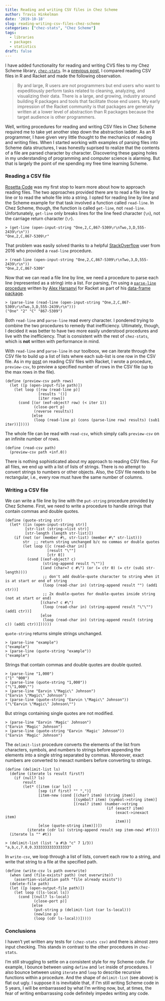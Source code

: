 ```yaml
---
title: Reading and writing CSV files in Chez Scheme
author: Travis Hinkelman
date: '2019-10-18'
slug: reading-writing-csv-files-chez-scheme
categories: ["chez-stats", "Chez Scheme"]
tags:
  - libraries
  - packages
  - statistics
draft: false
---
```


I have added functionality for reading and writing CVS files to my Chez Scheme library, [`chez-stats`](https://github.com/hinkelman/chez-stats). In a [previous post](/post/reading-csv-files-in-r-and-racket/), I compared reading CSV files in R and Racket and made the following observation.

> By and large, R users are not programmers but end users who want to expeditiously perform tasks related to cleaning, analyzing, and visualizing their data. There is a large, and growing, industry around building R packages and tools that facilitate those end users. My early impression of the Racket community is that packages are generally written at a lower level of abstraction than R packages because the target audience is other programmers.

Well, writing procedures for reading and writing CSV files in Chez Scheme required me to take yet another step down the abstraction ladder. As an R programmer, I have given very little thought to the mechanics of reading and writing files. When I started working with examples of parsing files into Scheme data structures, I was honestly suprised to realize that the contents of a file are parsed character by character. Discovering these gaping holes in my understanding of programming and computer science is alarming. But that is largely the point of me spending my free time learning Scheme. 

### Reading a CSV file

[Rosetta Code](http://rosettacode.org/wiki/Category:Programming_Tasks) was my first stop to learn more about how to approach reading files. The two approaches provided there are to read a file line by line or to read the whole file into a string. I opted for reading line by line and the Scheme example for that task involved a function called `read-line`. In Chez Scheme, though, the function is called `get-line`, not `read-line`. Unfortunately, `get-line` only breaks lines for the line feed character (`\n`), not the carriage return character (`\r`).

```
> (get-line (open-input-string "One,2,C,867-5309\r\nTwo,3,D,555-2439\r\n"))
"One,2,C,867-5309\r"
```

That problem was easily solved thanks to a helpful [StackOverflow](https://stackoverflow.com/questions/37858083/how-to-read-a-line-of-input-in-chez-scheme) user from 2016 who provided a `read-line` procedure.

```
> (read-line (open-input-string "One,2,C,867-5309\r\nTwo,3,D,555-2439\r\n"))
"One,2,C,867-5309"
```

Now that we can read a file line by line, we need a procedure to parse each line (represented as a string) into a list. For parsing, I'm using a [`parse-line` procedure](https://github.com/alex-hhh/data-frame/blob/master/private/csv.rkt) written by [Alex Harsanyi](https://alex-hhh.github.io/About.html) for Racket as part of his [data-frame package](https://docs.racket-lang.org/data-frame/index.html). 

```
> (parse-line (read-line (open-input-string "One,2,C,867-5309\r\nTwo,3,D,555-2439\r\n")))
("One" "2" "C" "867-5309")
```

Both `read-line` and `parse-line` read every character. I pondered trying to combine the two procedures to remedy that inefficiency. Ultimately, though, I decided it was better to have two more easily understood procedures and live with the inefficiency. That is consistent with the rest of `chez-stats`, which is **not** written with performance in mind.

With `read-line` and `parse-line` in our toolboox, we can iterate through the CSV file to build up a list of lists where each sub-list is one row in the CSV file. As in my [post](/post/reading-csv-files-in-r-and-racket/) on reading CSV files with Racket, I wrote a procedure, `preview-csv`, to preview a specified number of rows in the CSV file (up to the max rows in the file).

```
(define (preview-csv path rows)
  (let ([p (open-input-file path)])
    (let loop ([row (read-line p)]
               [results '()]
               [iter rows])
      (cond [(or (eof-object? row) (< iter 1))
             (close-port p)
             (reverse results)]
            [else
             (loop (read-line p) (cons (parse-line row) results) (sub1 iter))]))))
```

The whole file can be read with `read-csv`, which simply calls `preview-csv` on an infinite number of rows.

```
(define (read-csv path)
  (preview-csv path +inf.0))
```

There is nothing sophisticated about my approach to reading CSV files. For all files, we end up with a list of lists of strings. There is no attempt to convert strings to numbers or other objects. Also, the CSV file needs to be rectangular, i.e., every row must have the same number of columns. 

### Writing a CSV file

We can write a file line by line with the `put-string` procedure provided by Chez Scheme. First, we need to write a procedure to handle strings that contain commas and double quotes.

```
(define (quote-string str)
  (let* ([in (open-input-string str)]
         [str-list (string->list str)]
         [str-length (length str-list)])
    (if (not (or (member #\, str-list) (member #\" str-list)))
        str  ;; return string unchanged b/c no commas or double quotes
        (let loop ([c (read-char in)]
                   [result "\""]
                   [ctr 0])
          (cond [(eof-object? c)
                 (string-append result "\"")]
                [(and (char=? c #\") (or (= ctr 0) (= ctr (sub1 str-length))))
                 ;; don't add double-quote character to string when it is at start or end of string
                 (loop (read-char in) (string-append result "") (add1 ctr))]
                 ;; 2x double-quotes for double-quotes inside string (not at start or end)
                [(char=? c #\")
                 (loop (read-char in) (string-append result "\"\"") (add1 ctr))]
                [else
                 (loop (read-char in) (string-append result (string c)) (add1 ctr))])))))
```

`quote-string` returns simple strings unchanged.

```
> (parse-line "example")
("example")
> (parse-line (quote-string "example"))
("example")
```

Strings that contain commas and double quotes are double quoted.

```
> (parse-line "1,000")
("1" "000")
> (parse-line (quote-string "1,000"))
("\"1,000\"")
> (parse-line "Earvin \"Magic\" Johnson")
("Earvin \"Magic\" Johnson")
> (parse-line (quote-string "Earvin \"Magic\" Johnson"))
("\"Earvin \"Magic\" Johnson\"")
```

But strings containing single quotes are not modified.

```
> (parse-line "Earvin 'Magic' Johnson")
("Earvin 'Magic' Johnson")
> (parse-line (quote-string "Earvin 'Magic' Johnson"))
("Earvin 'Magic' Johnson")
```

The `delimit-list` procedure converts the elements of the list from characters, symbols, and numbers to strings before appending the elements into a single string separated by commas. Moreover, exact numbers are converted to inexact numbers before converting to strings.

```
(define (delimit-list ls)
  (define (iterate ls result first?)
    (if (null? ls)
        result
        (let* ([item (car ls)]
               [sep (if first? "" ",")]
               [item-new (cond [(char? item) (string item)]
                               [(symbol? item) (symbol->string item)]
                               [(real? item) (number->string
                                              (if (exact? item)
                                                  (exact->inexact item)
                                                  item))]
               [else (quote-string item)])])
          (iterate (cdr ls) (string-append result sep item-new) #f))))
  (iterate ls "" #t))
```

```
> (delimit-list (list 'a #\b "c" 7 1/3))
"a,b,c,7.0,0.3333333333333333"
```

In `write-csv`, we loop through a list of lists, convert each row to a string, and write that string to a file at the specified path. 

```
(define (write-csv ls path overwrite)
  (when (and (file-exists? path) (not overwrite))
    (assertion-violation path "file already exists"))
  (delete-file path)
  (let ([p (open-output-file path)])
    (let loop ([ls-local ls])
      (cond [(null? ls-local)
             (close-port p)]
            [else
             (put-string p (delimit-list (car ls-local)))
             (newline p)
             (loop (cdr ls-local))]))))
```

### Conclusions

I haven't yet written any tests for `(chez-stats csv)` and there is almost zero input checking. This stands in contrast to the other procedures in `chez-stats`. 

I'm still struggling to settle on a consistent style for my Scheme code. For example, I bounce between using `define` and `let` inside of procedures. I also bounce between using `iterate` and `loop` to describe recursive functions within a procedure. And the shape of `delimit-list` (see above) is flat out ugly. I suppose it is inevitable that, if I'm still writing Scheme code in 5 years, I will be embarrassed by what I'm writing now, but, at times, the fear of writing embarrassing code definitely impedes writing any code.

